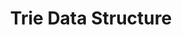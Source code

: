 ---
id: "alg_mq_016"
questionType: "MULTIPLE_CHOICE"
title: "Trie Data Structure"
description: "What is the primary benefit of using a Trie?"
difficulty: "HARD"
category: "Algorithms"
options:
  - "Fast insertion and deletion"
  - "Efficient prefix-based search"
  - "Memory optimization"
  - "Sorting strings"
correctAnswer: 1
---